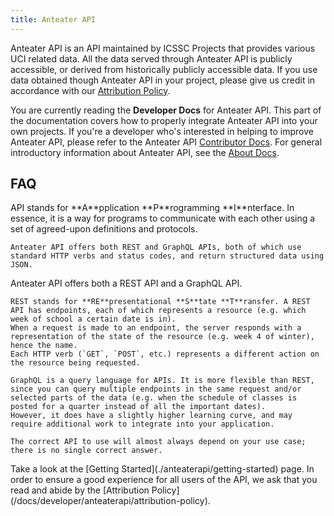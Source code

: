 ```yaml
---
title: Anteater API
---
```



Anteater API is an API maintained by ICSSC Projects that provides various UCI related data. All the data served through Anteater API is publicly accessible, or derived from historically publicly accessible data. If you use data obtained though Anteater API in your project, please give us credit in accordance with our [Attribution Policy](/docs/developer/anteaterapi/attribution-policy).

You are currently reading the **Developer Docs** for Anteater API. This part of the documentation covers how to properly integrate Anteater API into your own projects.
If you're a developer who's interested in helping to improve Anteater API, please refer to the Anteater API [Contributor Docs](/docs/contributor/anteaterapi/).
For general introductory information about Anteater API, see the [About Docs](/docs/about/anteaterapi).

## FAQ

<Accordions>
  <Accordion title="What is an API?">
    API stands for **A**pplication **P**rogramming **I**nterface. In essence, it is a way for programs to communicate with each other using a set of agreed-upon definitions and protocols.

    Anteater API offers both REST and GraphQL APIs, both of which use standard HTTP verbs and status codes, and return structured data using JSON.

  </Accordion>
  <Accordion title="What is the difference between REST and GraphQL?">
    Anteater API offers both a REST API and a GraphQL API.

    REST stands for **RE**presentational **S**tate **T**ransfer. A REST API has endpoints, each of which represents a resource (e.g. which week of school a certain date is in).
    When a request is made to an endpoint, the server responds with a representation of the state of the resource (e.g. week 4 of winter), hence the name.
    Each HTTP verb (`GET`, `POST`, etc.) represents a different action on the resource being requested.

    GraphQL is a query language for APIs. It is more flexible than REST, since you can query multiple endpoints in the same request and/or selected parts of the data (e.g. when the schedule of classes is posted for a quarter instead of all the important dates).
    However, it does have a slightly higher learning curve, and may require additional work to integrate into your application.

    The correct API to use will almost always depend on your use case; there is no single correct answer.

  </Accordion>
  <Accordion title="How do I start using Anteater API?">
    Take a look at the [Getting Started](./anteaterapi/getting-started) page.
    In order to ensure a good experience for all users of the API, we ask that you read and abide by the [Attribution Policy](/docs/developer/anteaterapi/attribution-policy).

  </Accordion>
</Accordions>
